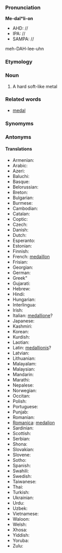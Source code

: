 ===Pronunciation===

'''Me-dal*li-on'''
*AHD: //
*IPA: //
*SAMPA: //
meh-DAH-lee-uhn
===Etymology===

=== Noun ===

#A hard soft-like metal
===Related words===
*[[medal]]
===Synomyms===
===Antonyms===
====Translations====
*Armenian:
*Arabic:
*Azeri:
*Baluchi:
*Basque:
*Belorussian:
*Breton:
*Bulgarian:
*Burmese:
*Cambodian:
*Catalan:
*Coptic:
*Czech:
*Danish:
*Dutch:
*Esperanto:
*Estonian:
*Finnish:
*French: [[medaillon]]
*Frisian:
*Georgian:
*German:
*Greek"
*Gujarati:
*Hebrew:
*Hindi:
*Hungarian:
*Interlingua:
*Irish:
*Italian: [[medallione]]?
*Japanese:
*Kashmiri:
*Korean:
*Kurdish:
*Laotian:
*Latin: [[medallionis]]?
*Latvian:
*Lithuanian:
*Malayalam:
*Malaysian:
*Mandarin:
*Marathi:
*Nepalese:
*Norwegian:
*Occitan:
*Polish:
*Portuguese:
*Punjab:
*Romanian:
*[[Romanica]]: [[medalion]]
*Sardinian:
*Scottish:
*Serbian:
*Shona:
*Slovakian:
*Slovene:
*Sotho:
*Spanish:
*Swahili:
*Swedish:
*Taiwanese:
*Thai:
*Turkish:
*Ukrainian:
*Urdu:
*Uzbek:
*Vietnamese:
*Waloon:
*Welsh:
*Xhosa:
*Yiddish:
*Yoruba:
*Zulu:
